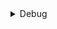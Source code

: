 <details>

<summary>Debug</summary>

Working directory
```r
getwd()
```

needs_preview()
```r
needs_preview
```

is_interactive()
```r
is_interactive
```

Knitr Output.dir
```r
knitr::opts_knit$get("output.dir")
```

Child mode
```r
knitr::opts_knit$get("child")
```

Viewer null
```r
is.null(getOption("viewer"))
```

In tmp dir
```r
!is.null(knitr::opts_knit$get("output.dir")) &&
  !identical(knitr::opts_knit$get("output.dir"), getwd())
```

knitr.in.progress
```r
getOption("knitr.in.progress")
```

rstudio.notebook.executing
```r
getOption("rstudio.notebook.executing")
```

TESTTHAT_interactive
```r
Sys.getenv("TESTTHAT_interactive")
```

TESTTHAT
```r
Sys.getenv("TESTTHAT")
```

interactive
```r
interactive()
```

objects in this environment
```r
ls()
```

<details>

<summary>knitr::opts_knit</summary>
```r
print(knitr::opts_knit$get())
```

</details>

<details>

<summary>knitr::opts_chunk</summary>
```r
print(knitr::opts_chunk$get())
```

</details>

<details>

<summary>Sys.getenv()</summary>
```r
print(Sys.getenv())
```

</details>

<details>

<summary>options()</summary>
```r
print(options())
```

</details>

</details>

